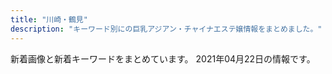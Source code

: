 ```yaml
---
title: "川崎・鶴見"
description: "キーワード別にの巨乳アジアン・チャイナエステ嬢情報をまとめました。"
---
```


新着画像と新着キーワードをまとめています。
2021年04月22日の情報です。

<DmmAffiliateIns />
<KeywordTable
  shops={
    [
    {
        "img_links": [
            "http://kafu.ests.co/photos/sites/7/2017/02/1.jpg",
            "http://kafu.ests.co/images/mobile.jpg",
            "http://kafu.ests.co/photos/sites/7/2017/10/2017101205420065.jpg",
            "http://kafu.ests.co/photos/sites/7/2017/02/2.jpg",
            "http://kafu.ests.co/images/s_staff.jpg",
            "http://kafu.ests.co/images/room4.jpg",
            "http://kafu.ests.co/images/face_bj3.jpg",
            "http://kafu.ests.co/images/s_news.jpg",
            "http://kafu.ests.co/images/s_staff1.jpg",
            "http://kafu.ests.co/images/face_bj.jpg",
            "http://kafu.ests.co/images/s_pick.jpg",
            "http://kafu.ests.co/photos/sites/7/2017/10/2017100904034561.png",
            "http://kafu.ests.co/images/s_mobile.jpg",
            "http://kafu.ests.co/images/line.jpg",
            "http://kafu.ests.co/images/room1.jpg",
            "http://kafu.ests.co/images/room2.jpg",
            "http://kafu.ests.co/images/nbj1.jpg",
            "http://kafu.ests.co/images/n1.jpg",
            "http://kafu.ests.co/photos/sites/7/2017/10/2017100904034443.png",
            "http://kafu.ests.co/images/room3.jpg",
            "http://kafu.ests.co/images/nbj3.jpg",
            "http://kafu.ests.co/images/top.png",
            "http://kafu.ests.co/images/s_face.jpg",
            "http://kafu.ests.co/images/n3.jpg",
            "http://kafu.ests.co/photos/sites/7/2017/10/2017101205420191.jpg",
            "http://kafu.ests.co/images/s_link.jpg"
        ],
        "keywords": {
            "C": 21,
            "83": 3,
            "82": 3
        },
        "url": "http://kafu.ests.co/",
        "name": "\u5bf5\u6df1\u82b1\u98a8",
        "station": "JR\u77e2\u5411\u99c5\u897f\u53e3"
    },
    {
        "img_links": [],
        "station": "JR\u9db4\u898b\u99c5\u6771\u53e3",
        "keywords": {},
        "name": "\u4eba\u9b5a\u306e\u604b",
        "url": "http://genkimori.ests.jp/"
    },
    {
        "station": "JR\u9db4\u898b\u99c5\u6771\u53e3",
        "name": "\u30a2\u30ea\u30fc\u30ca",
        "keywords": {
            "87": 18,
            "85": 36,
            "86": 36,
            "D": 108,
            "83": 18,
            "C": 14
        },
        "img_links": [
            "https://arena.jpn.vin/images/room1.jpg",
            "https://arena.jpn.vin/photos/sites/25/2021/02/2021021019135821.jpg",
            "https://arena.jpn.vin/images/news_bj2.jpg",
            "https://arena.jpn.vin/images/tel.jpg",
            "https://arena.jpn.vin/images/s2.jpg",
            "https://arena.jpn.vin/images/top.jpg",
            "https://arena.jpn.vin/photos/sites/25/2021/04/2021040118140613.jpg",
            "https://arena.jpn.vin/photos/sites/25/2021/03/2021031912153947.jpg",
            "https://arena.jpn.vin/images/room4.jpg",
            "https://arena.jpn.vin/images/s_face.jpg",
            "https://arena.jpn.vin/images/room3.jpg",
            "https://arena.jpn.vin/photos/sites/25/2021/02/2021021019135619.jpg",
            "https://arena.jpn.vin/images/s_staff.jpg",
            "https://arena.jpn.vin/photos/sites/25/2021/02/2021021019135553.jpg",
            "https://arena.jpn.vin/images/s_news.jpg",
            "https://arena.jpn.vin/images/s1.jpg",
            "https://arena.jpn.vin/images/room2.jpg",
            "https://arena.jpn.vin/images/s_link.jpg",
            "https://arena.jpn.vin/photos/sites/25/2021/02/202102101913575.jpg",
            "https://arena.jpn.vin/images/mobile.jpg",
            "https://arena.jpn.vin/images/new.jpg"
        ],
        "url": "https://arena.jpn.vin/"
    },
    {
        "name": "\u30a2\u30f3\u30b8\u30e5",
        "img_links": [
            "http://relax-aroma.xyz/images/trigger.jpg",
            "http://relax-aroma.xyz/images/cg04.jpg",
            "http://relax-aroma.xyz/images/cg02.jpg",
            "http://relax-aroma.xyz/images/sw_home.png",
            "http://relax-aroma.xyz/images/head_interior.jpg",
            "http://relax-aroma.xyz/images/head_therapist.jpg",
            "http://relax-aroma.xyz/images/sys01.jpg",
            "http://relax-aroma.xyz/images/sw_tel.png",
            "http://relax-aroma.xyz/images/cg06.jpg",
            "http://relax-aroma.xyz/images/sys03.jpg",
            "http://relax-aroma.xyz/images/cg03.jpg",
            "http://relax-aroma.xyz/images/icon_new.png",
            "http://relax-aroma.xyz/images/cg05.jpg",
            "http://relax-aroma.xyz/images/mainvisual_01_s.jpg",
            "http://relax-aroma.xyz/images/req_03.jpg",
            "http://relax-aroma.xyz/images/con01.jpg",
            "http://relax-aroma.xyz/images/sns_9_pink.jpg",
            "http://relax-aroma.xyz/images/con02.jpg",
            "http://relax-aroma.xyz/images/con03.jpg",
            "http://relax-aroma.xyz/images/sys02.jpg",
            "http://relax-aroma.xyz/images/mainvisual_02.jpg",
            "http://relax-aroma.xyz/images/mainvisual_01.jpg",
            "http://relax-aroma.xyz/images/cg01.jpg"
        ],
        "station": "JR\u9db4\u898b\u99c5\u6771\u53e3",
        "url": "http://relax-aroma.xyz/",
        "keywords": {}
    },
    {
        "url": "http://t-lucky.work/",
        "img_links": [
            "http://t-lucky.work/staff/yuki.jpg",
            "http://t-lucky.work/sp/menu/top.jpg",
            "http://t-lucky.work/sp/img/mimi1.jpg",
            "http://t-lucky.work/images/tr.jpg",
            "http://t-lucky.work/sp/images/tel.jpg",
            "http://t-lucky.work/images/interior_t.jpg",
            "http://t-lucky.work/sp/staff/mimi.jpg",
            "http://t-lucky.work/images/b3.jpg",
            "http://t-lucky.work/images/7.jpg",
            "http://t-lucky.work/images/3.jpg",
            "http://t-lucky.work/images/sys3.jpg",
            "http://t-lucky.work/images/head.jpg",
            "http://t-lucky.work/staff/rina.jpg",
            "http://t-lucky.work/sp/staff/yuyu.jpg",
            "http://t-lucky.work/sp/img/aya1.jpg",
            "http://t-lucky.work/sp/img/emi1.jpg",
            "http://t-lucky.work/sp/img/yuki1.jpg",
            "http://t-lucky.work/sp/images/b2.jpg",
            "http://t-lucky.work/images/ta.jpg",
            "http://t-lucky.work/images/sys2.jpg",
            "http://t-lucky.work/images/line.png",
            "http://t-lucky.work/img/mika1.jpg",
            "http://t-lucky.work/staff/emi.jpg",
            "http://t-lucky.work/sp/img/mika1.jpg",
            "http://t-lucky.work/images/news.jpg",
            "http://t-lucky.work/sp/staff/rina.jpg",
            "http://t-lucky.work/sp/staff/yumi.jpg",
            "http://t-lucky.work/sp/img/yuyu1.jpg",
            "http://t-lucky.work/sp/img/rei1.jpg",
            "http://t-lucky.work/staff/yumi.jpg",
            "http://t-lucky.work/staff/mika.jpg",
            "http://t-lucky.work/images/8.jpg",
            "http://t-lucky.work/images/6.jpg",
            "http://t-lucky.work/sp/staff/aya.jpg",
            "http://t-lucky.work/images/int1.jpg",
            "http://t-lucky.work/sp/menu/interior.jpg",
            "http://t-lucky.work/sp/images/int1.jpg",
            "http://t-lucky.work/sp/images/staff_t.jpg",
            "http://t-lucky.work/sp/images/interior_t.jpg",
            "http://t-lucky.work/images/b2.jpg",
            "http://t-lucky.work/sp/images/b1.jpg",
            "http://t-lucky.work/sp/images/pc.jpg",
            "http://t-lucky.work/sp/images/menu/staff.jpg",
            "http://t-lucky.work/staff/mimi.jpg",
            "http://t-lucky.work/sp/images/b3.jpg",
            "http://t-lucky.work/images/sys4.jpg",
            "http://t-lucky.work/staff/rei.jpg",
            "http://t-lucky.work/sp/images/footer.jpg",
            "http://t-lucky.work/sp/images/rec1.jpg",
            "http://t-lucky.work/images/b1.jpg",
            "http://t-lucky.work/images/1.jpg",
            "http://t-lucky.work/sp/images/ac1.jpg",
            "http://t-lucky.work/img/yuki1.jpg",
            "http://t-lucky.work/img/yumi1.jpg",
            "http://t-lucky.work/sp/staff/rei.jpg",
            "http://t-lucky.work/img/emi1.jpg",
            "http://t-lucky.work/img/yuyu1.jpg",
            "http://t-lucky.work/img/rei1.jpg",
            "http://t-lucky.work/sp/img/rina1.jpg",
            "http://t-lucky.work/sp/images/head.jpg",
            "http://t-lucky.work/sp/images/int2.jpg",
            "http://t-lucky.work/img/aya1.jpg",
            "http://t-lucky.work/images/2.jpg",
            "http://t-lucky.work/sp/images/menu/top.jpg",
            "http://t-lucky.work/sp/images/sys1.jpg",
            "http://t-lucky.work/sp/images/newsb.jpg",
            "http://t-lucky.work/sp/staff/yuki.jpg",
            "http://t-lucky.work/sp/images/news.jpg",
            "http://t-lucky.work/img/rina1.jpg",
            "http://t-lucky.work/images/staff_t.jpg",
            "http://t-lucky.work/images/4.jpg",
            "http://t-lucky.work/sp/menu/staff.jpg",
            "http://t-lucky.work/images/int2.jpg",
            "http://t-lucky.work/images/sm.jpg",
            "http://t-lucky.work/staff/aya.jpg",
            "http://t-lucky.work/staff/yuyu.jpg",
            "http://t-lucky.work/images/5.jpg",
            "http://t-lucky.work/sp/staff/emi.jpg",
            "http://t-lucky.work/sp/images/topgirl.jpg",
            "http://t-lucky.work/sp/images/top.jpg",
            "http://t-lucky.work/images/9.jpg",
            "http://t-lucky.work/img/mimi1.jpg",
            "http://t-lucky.work/sp/img/yumi1.jpg",
            "http://t-lucky.work/images/sys1.jpg",
            "http://t-lucky.work/sp/staff/mika.jpg",
            "http://t-lucky.work/sp/images/sys2.jpg"
        ],
        "keywords": {},
        "station": "\u9db4\u898b\u99c5\u6771\u53e3",
        "name": "Lucky\u30fb\u30e9\u30c3\u30ad\u30fc"
    },
    {
        "station": "JR\u5ddd\u5d0e\u99c5\u6771\u53e3",
        "url": "http://deli-esthe.jpn.mn/",
        "name": "\u307c\u304f\u306e\u30c7\u30ea\u30a8\u30b9\u30c6",
        "img_links": [
            "http://deli-esthe.jpn.mn/photos/sites/66/2020/10/2020100319265441.jpg",
            "http://deli-esthe.jpn.mn/images/card.jpg",
            "http://deli-esthe.jpn.mn/images/top.jpg",
            "http://deli-esthe.jpn.mn/photos/sites/66/2020/10/2020100318512022.jpg",
            "http://deli-esthe.jpn.mn/images/sp_tit_therapist.png",
            "http://deli-esthe.jpn.mn/photos/sites/66/2020/10/2020100411161767.jpg",
            "http://deli-esthe.jpn.mn/images/tit_staff01.png",
            "http://deli-esthe.jpn.mn/photos/sites/66/2020/10/202010031927555.jpg",
            "http://deli-esthe.jpn.mn/photos/sites/66/2020/10/2020100319264630.jpg",
            "http://deli-esthe.jpn.mn/photos/sites/66/2020/06/2020062611321468.jpg",
            "http://deli-esthe.jpn.mn/images/tit_new.png",
            "http://deli-esthe.jpn.mn/images/sp_tit_new.png",
            "http://deli-esthe.jpn.mn/photos/sites/66/2019/12/2019120317372670.jpg",
            "http://deli-esthe.jpn.mn/images/sp_tit_staff02.png",
            "http://deli-esthe.jpn.mn/images/room3.jpg",
            "http://deli-esthe.jpn.mn/photos/sites/66/2019/12/2019120511182484.jpg",
            "http://deli-esthe.jpn.mn/photos/sites/66/2020/10/2020100318511352.jpg",
            "http://deli-esthe.jpn.mn/images/sp_tit_staff01.png",
            "http://deli-esthe.jpn.mn/photos/sites/66/2020/10/2020100411161121.jpg",
            "http://deli-esthe.jpn.mn/photos/sites/66/2019/12/2019120317385167.jpg",
            "http://deli-esthe.jpn.mn/images/tit_therapist.png",
            "http://deli-esthe.jpn.mn/images/room1.jpg",
            "http://deli-esthe.jpn.mn/images/sp_top.jpg",
            "http://deli-esthe.jpn.mn/images/room4.jpg",
            "http://deli-esthe.jpn.mn/images/room2.jpg",
            "http://deli-esthe.jpn.mn/photos/sites/66/2020/06/2020062113130967.jpg",
            "http://deli-esthe.jpn.mn/images/tit_staff02.png",
            "http://deli-esthe.jpn.mn/photos/sites/66/2020/10/2020100319272810.jpg",
            "http://deli-esthe.jpn.mn/images/maining.jpg",
            "http://deli-esthe.jpn.mn/images/img_tel.png",
            "http://deli-esthe.jpn.mn/photos/sites/66/2020/10/2020101912375463.jpg",
            "http://deli-esthe.jpn.mn/photos/sites/66/2020/10/2020100319300327.jpg"
        ],
        "keywords": {
            "82": 4,
            "85": 10,
            "D": 52,
            "E": 6,
            "87": 22,
            "86": 22
        }
    },
    {
        "url": "http://tsurumi-est.xyz/",
        "name": "Smile",
        "keywords": {
            "E": 2,
            "C": 16,
            "D": 4
        },
        "img_links": [
            "http://tsurumi-est.xyz/images/mens-esthe1.png",
            "http://tsurumi-est.xyz/images/flash2.jpg",
            "http://tsurumi-est.xyz/images/g5.jpg",
            "http://tsurumi-est.xyz/images/int1.jpg",
            "http://tsurumi-est.xyz/images/s_staff.png",
            "http://cdn.dino-es.com/images/logo/88x31NewDinoEs.png",
            "http://tsurumi-est.xyz/images/top.jpg",
            "http://tsurumi-est.xyz/g0.jpg",
            "http://tsurumi-est.xyz/images/g3.jpg",
            "http://momipara.jp/img/link/momi88.jpg",
            "http://tsurumi-est.xyz/g1.jpg",
            "http://tsurumi-est.xyz/images/g1.jpg",
            "http://tsurumi-est.xyz/images/g2.jpg",
            "http://tsurumi-est.xyz/images/s_staff1.png",
            "http://tsurumi-est.xyz/g3.jpg",
            "http://tsurumi-est.xyz/g2.jpg",
            "http://tsurumi-est.xyz/images/flash.jpg",
            "http://tsurumi-est.xyz/images/int2.jpg",
            "http://tsurumi-est.xyz/images/mobile.png",
            "http://tsurumi-est.xyz/images/g0.jpg"
        ],
        "station": "\u4eac\u6025\u9db4\u898b\u99c5\u6771\u53e3"
    },
    {
        "name": "\u7652\u5065\u697d",
        "img_links": [
            "http://es-china.info/images/s_newface.png",
            "http://es-china.info/staff/sasa1.jpg",
            "http://es-china.info/staff/risa1.jpg",
            "http://es-china.info/images/no1.png",
            "http://es-china.info/staff/sayuri2.jpg",
            "http://es-china.info/staff/emi2.jpg",
            "http://es-china.info/images/room1.jpg",
            "http://es-china.info/images/mobile.jpg",
            "http://es-china.info/images/room2.jpg",
            "http://es-china.info/staff/mimi2.jpg",
            "http://es-china.info/images/room3.jpg",
            "http://es-china.info/staff/sayuri1.jpg",
            "http://es-china.info/images/s_staff.png",
            "http://es-china.info/images/s_ranking.png",
            "http://es-china.info/images/line.png",
            "http://es-china.info/staff/ran2.jpg",
            "http://es-china.info/images/s_pickup.png",
            "http://es-china.info/staff/mimi1.jpg",
            "http://es-china.info/images/r3.jpg",
            "http://es-china.info/staff/emi1.jpg",
            "http://es-china.info/staff/risa2.jpg",
            "http://es-china.info/images/s_news.png",
            "http://es-china.info/staff/ran1.jpg",
            "http://es-china.info/staff/sayuri3.jpg",
            "http://es-china.info/images/room4.jpg",
            "http://es-china.info/images/s_zysx.png",
            "http://es-china.info/staff/sasa2.jpg"
        ],
        "url": "http://es-china.info/",
        "keywords": {
            "C": 13
        },
        "station": "JR\u5ddd\u5d0e\u99c5\u6771\u53e3"
    },
    {
        "url": "http://mitsuka.este.work/",
        "name": "LOVER",
        "keywords": {
            "86": 3,
            "84": 2,
            "D": 8,
            "92": 1,
            "85": 3,
            "89": 3,
            "90": 2,
            "88": 2,
            "C": 2
        },
        "station": "JR\u5ddd\u5d0e\u99c5\u897f\u53e3",
        "img_links": [
            "http://mitsuka.este.work/nav04.png",
            "http://mitsuka.este.work/2/uploadimg/1613638932.jpeg",
            "http://mitsuka.este.work/nav02.png",
            "http://mitsuka.este.work/2/uploadimg/1616633208.jpg",
            "http://mitsuka.este.work/2/uploadimg/1612670496.jpg",
            "http://mitsuka.este.work/2/uploadimg/1617091469.jpeg",
            "http://mitsuka.este.work/nav06.png",
            "http://mitsuka.este.work/nav01.png",
            "http://mitsuka.este.work/top04.jpg",
            "http://mitsuka.este.work/left.jpg",
            "http://mitsuka.este.work/2/uploadimg/1612670526.jpg",
            "http://mitsuka.este.work/nav05.png",
            "http://mitsuka.este.work/2/uploadimg/1612670429.jpg",
            "http://mitsuka.este.work/nav03.png",
            "http://mitsuka.este.work/2/uploadimg/1612670464.jpg",
            "http://mitsuka.este.work/2/uploadimg/1613639164.jpeg",
            "http://mitsuka.este.work/head01.jpg",
            "http://mitsuka.este.work/right.jpg"
        ]
    },
    {
        "img_links": [],
        "url": "http://good.abnavi.info/",
        "station": "JR\u9db4\u898b\u99c5\u6771\u53e3",
        "keywords": {},
        "name": "GooD"
    },
    {
        "station": "\u4eac\u6025\u9db4\u898b\u99c5\u6771\u53e3",
        "img_links": [
            "http://baburin.iest.info/images/staff0.jpg",
            "http://baburin.iest.info/images/s_news.jpg",
            "http://baburin.iest.info/images/top.png",
            "http://baburin.iest.info/photos/sites/2/2019/06/2019062312555740.jpg",
            "http://baburin.iest.info/images/s_info.jpg",
            "http://baburin.iest.info/images/s_staff.jpg",
            "http://baburin.iest.info/photos/sites/2/2020/02/2020021216314936.jpg",
            "http://baburin.iest.info/photos/sites/2/2018/07/2018072409124390.jpg",
            "http://baburin.iest.info/images/acc1.jpg",
            "http://baburin.iest.info/photos/sites/2/2019/12/2019121012290043.jpg",
            "http://baburin.iest.info/photos/sites/2/2020/10/2020100615314175.jpg",
            "http://baburin.iest.info/images/s_face.jpg",
            "http://baburin.iest.info/photos/sites/2/2018/03/1.jpg",
            "http://baburin.iest.info/photos/sites/2/2020/02/2020020617495273.jpg",
            "http://baburin.iest.info/images/s_pick.jpg",
            "http://baburin.iest.info/photos/sites/2/2018/10/2018103017042054.jpg",
            "http://baburin.iest.info/photos/sites/2/2018/06/2018062508384319.jpg",
            "http://baburin.iest.info/photos/sites/2/2018/09/2018091006542340.jpg",
            "http://baburin.iest.info/images/acc.jpg",
            "http://baburin.iest.info/photos/sites/2/2018/12/2018120114132410.jpg",
            "http://baburin.iest.info/images/mibile.jpg",
            "http://baburin.iest.info/photos/sites/2/2019/12/2019121012234134.jpg",
            "http://baburin.iest.info/photos/sites/2/2018/06/2018063004421199.jpg",
            "http://baburin.iest.info/photos/sites/2/2019/12/2019121012271150.jpg",
            "http://baburin.iest.info/photos/sites/2/2018/11/2018112214225177.jpg",
            "http://baburin.iest.info/photos/sites/2/2019/12/2019121112381870.jpg"
        ],
        "url": "http://baburin.iest.info/",
        "keywords": {
            "86": 76,
            "E": 19,
            "88": 17,
            "83": 19,
            "C": 76,
            "87": 133,
            "D": 188,
            "85": 57,
            "82": 19
        },
        "name": "\u30d0\u30d6\u308a\u3093\u5a18"
    },
    {
        "station": "JR\u77e2\u5411\u99c5\u897f\u53e3",
        "keywords": {
            "C": 13,
            "85": 2,
            "83": 2,
            "D": 10,
            "86": 6
        },
        "url": "https://tanoshii.xyz.mn/",
        "img_links": [
            "https://tanoshii.xyz.mn/images/ntop.png",
            "https://tanoshii.xyz.mn/images/s_link.png",
            "https://tanoshii.xyz.mn/photos/sites/44/2021/03/2021031809341697.jpg",
            "https://tanoshii.xyz.mn/images/news.jpg",
            "https://tanoshii.xyz.mn/photos/sites/44/2021/03/2021031809341334.jpg",
            "https://tanoshii.xyz.mn/images/s_staff.png",
            "https://tanoshii.xyz.mn/images/mobile.jpg",
            "https://tanoshii.xyz.mn/photos/sites/44/2021/04/2021042002383288.jpg",
            "https://tanoshii.xyz.mn/photos/sites/44/2021/03/2021031809341515.jpg",
            "https://tanoshii.xyz.mn/photos/sites/44/2021/03/2021031809341496.jpg",
            "https://tanoshii.xyz.mn/images/top.png"
        ],
        "name": "\u697d\u3057\u3044"
    },
    {
        "name": "\u4e00\u76ee\u60da\u308c",
        "img_links": [
            "https://hitomebore.tokyo/img/images/nav_02.png",
            "https://hitomebore.tokyo/img/images/nav_05.png",
            "https://hitomebore.tokyo/img/r2.jpg",
            "https://hitomebore.tokyo/img/r1.jpg",
            "https://hitomebore.tokyo/img/images/nav_03.png",
            "https://hitomebore.tokyo/img/images/nav_04.png",
            "https://hitomebore.tokyo/img/r3.jpg",
            "https://hitomebore.tokyo/img/images/nav_01.png",
            "https://hitomebore.tokyo/img/r4.jpg",
            "https://hitomebore.tokyo/img/images/nav_06.png"
        ],
        "keywords": {},
        "station": "JR\u9db4\u898b\u99c5\u6771\u53e3",
        "url": "https://hitomebore.tokyo/"
    },
    {
        "name": "\u521d\u604b",
        "url": "https://hatsukoi.est.cm/",
        "station": "JR\u9db4\u898b\u99c5\u6771\u53e3",
        "img_links": [],
        "keywords": {}
    },
    {
        "img_links": [
            "http://rabbit.est.cm/images/nbj2.jpg",
            "http://rabbit.est.cm/photos/sites/29/2017/04/01.jpg",
            "http://rabbit.est.cm/images/pick.png",
            "http://rabbit.est.cm/photos/sites/29/2017/03/188375621118420915.jpg",
            "http://rabbit.est.cm/images/mobile.jpg",
            "http://rabbit.est.cm/photos/sites/29/2017/09/2017090411494123.jpg",
            "http://rabbit.est.cm/images/acc4.jpg",
            "http://rabbit.est.cm/images/s_news.png",
            "http://rabbit.est.cm/photos/sites/29/2017/02/3.jpg",
            "http://rabbit.est.cm/photos/sites/29/2017/03/girls03.jpg",
            "http://rabbit.est.cm/photos/sites/29/2020/11/2020110707012088.jpg",
            "http://rabbit.est.cm/images/acc2.jpg",
            "http://rabbit.est.cm/images/acc3.jpg",
            "http://rabbit.est.cm/images/top.jpg",
            "http://rabbit.est.cm/images/s_staff.png",
            "http://rabbit.est.cm/photos/sites/29/2018/08/2018081709473259.jpg",
            "http://rabbit.est.cm/images/nbj3.jpg",
            "http://rabbit.est.cm/images/acc5.jpg"
        ],
        "url": "http://rabbit.est.cm/",
        "station": "JR\u5ddd\u5d0e\u99c5\u6771\u53e3",
        "name": "\u7e01\u5712",
        "keywords": {
            "D": 16,
            "86": 16
        }
    },
    {
        "url": "https://www.pal-spa.com/",
        "img_links": [
            "https://www.pal-spa.com/img/girl/main/smain283aa054b0383cc218664f07c55c4e1d3f0.jpg",
            "https://www.pal-spa.com/img/blog/postimage20200112225143.jpg",
            "https://www.pal-spa.com/img/girl/pickup/pickup20200923134207.jpg",
            "https://www.pal-spa.com/img/girl/list/slist256b08026e0fe59c124751f4ba2dce9484.jpg",
            "https://www.pal-spa.com/img/girl/main/smain253b45d339d6509c6b7779e499e2a9b6ba6.jpg",
            "https://www.pal-spa.com/img/girl/list/swest34fb1e5b054a6796aafb6d24f36ac90950.jpg",
            "https://www.pal-spa.com/img/material/massage_siatu1.jpg",
            "https://www.pal-spa.com/img/girl/list/slist29b91c9bcc8e157811f43836e0e81c7a7e.jpg",
            "https://www.pal-spa.com/img/girl/list/slist21c8c7f499c3f4da854e401c53978a3677.jpg",
            "https://www.pal-spa.com/img/girl/main/smain28209dcea86d45d39c34084233d3f05abd3.jpg",
            "https://www.pal-spa.com/img/girl/main/smain32244cc176e6519c5cfcaa30cdb6b3d4ae6.jpg",
            "https://www.pal-spa.com/img/girl/list/sface24254584407bed049e349a41c5443a4345.jpg",
            "https://www.pal-spa.com/img/girl/list/sface2934a16061b4519bc353f475021810bbc2.jpg",
            "https://www.pal-spa.com/img/blog/postimage20190615060904.jpg",
            "https://www.pal-spa.com/img/girl/main/smain831caefc8aa890323cc659f5abf9da1937.jpg",
            "https://www.pal-spa.com/img/blog/palspa_blog_20191204_erica1.jpg",
            "https://www.pal-spa.com/img/blog/palspa_blog_20191201_aica3.jpg",
            "https://www.pal-spa.com/img/girl/list/sface32552450a07c5e6fcf616569ce56276f28.jpg",
            "https://www.pal-spa.com/img/blog/postimage20191201161433.jpg",
            "https://www.pal-spa.com/img/girl/main/smain355497d0fc321a60342a97907dcf15eddb4.jpg",
            "https://www.pal-spa.com/img/girl/list/slist24940766e3a46af57756429b6407dea11e.jpg",
            "https://www.pal-spa.com/img/girl/main/smain212a4782a043e7ca29f58aba8d6552a2d6e.jpg",
            "https://www.pal-spa.com/img/girl/main/smain32444cc176e6519c5cfcaa30cdb6b3d4ae6.jpg",
            "https://www.pal-spa.com/img/girl/main/smain2944975d1e88a92635112090a18fddfe496.jpg",
            "https://www.pal-spa.com/img/blog/palspa_blog_20210120_haruka5.jpg",
            "https://www.pal-spa.com/img/blog/palspa_blog_20210120_haruka3.jpg",
            "https://www.pal-spa.com/img/blog/palspa_blog_20210419_yuki3.jpg",
            "https://www.pal-spa.com/img/blog/postimage20191201162035.jpg",
            "https://www.pal-spa.com/img/girl/main/smain2312be10adc295a0fc3adfdb5b77838c4a7.jpg",
            "https://www.pal-spa.com/img/girl/list/swest3c2ba25b14b61f54befa1ec672e487350.jpg",
            "https://www.pal-spa.com/img/blog/palspa_blog_20200803_ai2.jpg",
            "https://www.pal-spa.com/img/girl/main/smain314f04254ecea9c57f49748c46b01a7664c.jpg",
            "https://www.pal-spa.com/img/girl/main/smain315f04254ecea9c57f49748c46b01a7664c.jpg",
            "https://www.pal-spa.com/img/girl/pickup/pickup20200822150116.jpg",
            "https://www.pal-spa.com/img/girl/list/slist34fb1e5b054a6796aafb6d24f36ac90950.jpg",
            "https://www.pal-spa.com/img/girl/main/smain241254584407bed049e349a41c5443a4345.jpg",
            "https://www.pal-spa.com/img/blog/palspa_blog_20200803_ai9.jpg",
            "https://www.pal-spa.com/img/girl/main/smain29126f46703ae5614cc6531d2d744ef64cb.jpg",
            "https://www.pal-spa.com/img/blog/palspa_blog_20210419_yuki1.jpg",
            "https://www.pal-spa.com/img/girl/list/swest35285c827d9511f0950a18b392ca14bbe6.jpg",
            "https://www.pal-spa.com/img/girl/pickup/pickup20200104064211.jpg",
            "https://www.pal-spa.com/img/girl/main/smain821caefc8aa890323cc659f5abf9da1937.jpg",
            "https://www.pal-spa.com/img/blog/palspa_blog_20200113_miyuki7.jpg",
            "https://www.pal-spa.com/img/girl/main/smain851caefc8aa890323cc659f5abf9da1937.jpg",
            "https://www.pal-spa.com/img/girl/main/smain43f417400ac5884575399559541bcf4c17.jpg",
            "https://www.pal-spa.com/img/girl/main/smain32aa1148d56856a2cfde4a3dfdd8d1c5ed.jpg",
            "https://www.pal-spa.com/img/girl/main/smain215a4782a043e7ca29f58aba8d6552a2d6e.jpg",
            "https://www.pal-spa.com/img/blog/palspa_blog_20191204_izumi7.jpg",
            "https://www.pal-spa.com/img/girl/list/swest95fea8ce189d2417d922eb9079627b3ac.jpg",
            "https://www.pal-spa.com/img/girl/main/smain252b45d339d6509c6b7779e499e2a9b6ba6.jpg",
            "https://www.pal-spa.com/img/blog/palspa_blog_20210419_yuki4.jpg",
            "https://www.pal-spa.com/img/blog/palspa_blog_20191201_aica4.jpg",
            "https://www.pal-spa.com/img/blog/palspa_blog_20191201_aica7.jpg",
            "https://www.pal-spa.com/img/girl/main/smain2342be10adc295a0fc3adfdb5b77838c4a7.jpg",
            "https://www.pal-spa.com/img/blog/palspa_blog_20210419_yuki8.jpg",
            "https://www.pal-spa.com/img/girl/list/swest259a92ee295305fdbc6e4cd5a68dad5216.jpg",
            "https://www.pal-spa.com/img/girl/main/smain92489e4bc2f68cb6c1df5f2c0780e53ef2.jpg",
            "https://www.pal-spa.com/img/girl/list/slist32552450a07c5e6fcf616569ce56276f28.jpg",
            "https://www.pal-spa.com/img/girl/main/smain94ef1bf25458f90407a4281129029fee02.jpg",
            "https://www.pal-spa.com/img/blog/palspa_blog_20200803_ai7.jpg",
            "https://www.pal-spa.com/img/girl/list/swest2934a16061b4519bc353f475021810bbc2.jpg",
            "https://www.pal-spa.com/img/girl/list/slist2384c844601b0fd2f7aabfe4a5a12163b7.jpg",
            "https://www.pal-spa.com/img/girl/main/smain214a4782a043e7ca29f58aba8d6552a2d6e.jpg",
            "https://www.pal-spa.com/img/girl/main/smain2352be10adc295a0fc3adfdb5b77838c4a7.jpg",
            "https://www.pal-spa.com/img/blog/palspa_blog_20200316_aya6.jpg",
            "https://www.pal-spa.com/img/girl/list/sface259a92ee295305fdbc6e4cd5a68dad5216.jpg",
            "https://www.pal-spa.com/img/blog/palspa_blog_20191201_yui5.jpg",
            "https://www.pal-spa.com/img/blog/palspa_blog_20200316_aya1.jpg",
            "https://www.pal-spa.com/img/girl/main/smain32344cc176e6519c5cfcaa30cdb6b3d4ae6.jpg",
            "https://www.pal-spa.com/img/girl/list/swest32552450a07c5e6fcf616569ce56276f28.jpg",
            "https://www.pal-spa.com/img/girl/main/smain341fb1e5b054a6796aafb6d24f36ac90950.jpg",
            "https://www.pal-spa.com/img/blog/postimage20200316071533.jpg",
            "https://www.pal-spa.com/img/blog/palspa_blog_20200113_miyuki6.jpg",
            "https://www.pal-spa.com/img/camp/camp_20210419_newface.jpg",
            "https://www.pal-spa.com/img/girl/main/smain213a4782a043e7ca29f58aba8d6552a2d6e.jpg",
            "https://www.pal-spa.com/img/girl/pickup/pickup20210315213817.jpg",
            "https://www.pal-spa.com/img/girl/main/smain2924975d1e88a92635112090a18fddfe496.jpg",
            "https://www.pal-spa.com/img/girl/main/smain44b39a706bac6618b1571f7fdf4631427d.jpg",
            "https://www.pal-spa.com/img/blog/palspa_blog_20210419_yuki5.jpg",
            "https://www.pal-spa.com/img/girl/list/sface8aaf0584954cf78c6fa0e4d5235d359c9.jpg",
            "https://www.pal-spa.com/img/blog/palspa_blog_20191201_yui2.jpg",
            "https://www.pal-spa.com/img/blog/postimage20191205024146.jpg",
            "https://www.pal-spa.com/img/girl/main/smain2332be10adc295a0fc3adfdb5b77838c4a7.jpg",
            "https://www.pal-spa.com/img/blog/palspa_blog_20191201_yui6.jpg",
            "https://www.pal-spa.com/img/blog/palspa_blog_20191204_erica5.jpg",
            "https://www.pal-spa.com/img/material/image_auth.png",
            "https://www.pal-spa.com/img/blog/postimage20200805131611.jpg",
            "https://www.pal-spa.com/img/blog/palspa_blog_20210419_yuki6.jpg",
            "https://www.pal-spa.com/img/girl/main/smain841caefc8aa890323cc659f5abf9da1937.jpg",
            "https://www.pal-spa.com/img/girl/main/smain93489e4bc2f68cb6c1df5f2c0780e53ef2.jpg",
            "https://www.pal-spa.com/img/girl/list/sface232be10adc295a0fc3adfdb5b77838c4a7.jpg",
            "https://www.pal-spa.com/img/blog/palspa_blog_20200803_ai8.jpg",
            "https://www.pal-spa.com/img/girl/list/sface31f19f00dae05be97f6dce6cb5dbe8eec8.jpg",
            "https://www.pal-spa.com/img/girl/list/slist35f2458e832a4198c757c4a20f24e7b77f.jpg",
            "https://www.pal-spa.com/img/girl/main/smain2322be10adc295a0fc3adfdb5b77838c4a7.jpg",
            "https://www.pal-spa.com/img/girl/list/swest81caefc8aa890323cc659f5abf9da1937.jpg",
            "https://www.pal-spa.com/img/girl/list/slist9224bead323710d8ed7f0640125518c54.jpg",
            "https://www.pal-spa.com/img/girl/list/sface34fb1e5b054a6796aafb6d24f36ac90950.jpg",
            "https://www.pal-spa.com/img/blog/palspa_blog_20191204_erica4.jpg",
            "https://www.pal-spa.com/img/blog/palspa_blog_20191204_erica6.jpg",
            "https://www.pal-spa.com/img/girl/main/smain3458922ce8484534d2b75a91ab7a300e6de.jpg",
            "https://www.pal-spa.com/img/blog/palspa_blog_20191204_erica7.jpg",
            "https://www.pal-spa.com/img/girl/list/swest41179e3d7fbd9c1dd52f6aa2a671ce0bd.jpg",
            "https://www.pal-spa.com/img/blog/postimage20191205024522.jpg",
            "https://www.pal-spa.com/img/girl/main/smain95ef1bf25458f90407a4281129029fee02.jpg",
            "https://www.pal-spa.com/img/blog/palspa_blog_20200803_ai5.jpg",
            "https://www.pal-spa.com/img/blog/palspa_blog_20200316_aya3.jpg",
            "https://www.pal-spa.com/img/girl/list/slist2803b6e28547718e5f6d36e0d1c631fbcd.jpg",
            "https://www.pal-spa.com/img/blog/palspa_blog_20200113_miyuki4.jpg",
            "https://www.pal-spa.com/img/blog/palspa_blog_20191201_yui1.jpg",
            "https://www.pal-spa.com/img/girl/list/sface3c2ba25b14b61f54befa1ec672e487350.jpg",
            "https://www.pal-spa.com/img/blog/postimage20191201160113.jpg",
            "https://www.pal-spa.com/img/girl/main/smain411179e3d7fbd9c1dd52f6aa2a671ce0bd.jpg",
            "https://www.pal-spa.com/img/blog/palspa_blog_20200803_ai3.jpg",
            "https://www.pal-spa.com/img/girl/list/swest24254584407bed049e349a41c5443a4345.jpg",
            "https://www.pal-spa.com/img/girl/list/swest2815022380c60cdc7043c4ec074cee02f5.jpg",
            "https://www.pal-spa.com/img/blog/palspa_blog_20191201_aica2.jpg",
            "https://www.pal-spa.com/img/girl/list/sface9b20525be57ec14c2cab254b7f38bd4df.jpg",
            "https://www.pal-spa.com/img/blog/palspa_blog_20191204_izumi1.jpg",
            "https://www.pal-spa.com/img/blog/palspa_blog_20191204_erica3.jpg",
            "https://www.pal-spa.com/img/blog/postimage20210128110639.jpg",
            "https://www.pal-spa.com/img/blog/palspa_blog_20200316_aya7.jpg",
            "https://www.pal-spa.com/img/blog/palspa_blog_20200803_ai1.jpg",
            "https://www.pal-spa.com/img/girl/pickup/pickup20210120104719.jpg",
            "https://www.pal-spa.com/img/girl/list/slist41179e3d7fbd9c1dd52f6aa2a671ce0bd.jpg",
            "https://www.pal-spa.com/img/blog/palspa_blog_20200316_aya9.jpg",
            "https://www.pal-spa.com/img/girl/main/smain3438922ce8484534d2b75a91ab7a300e6de.jpg",
            "https://www.pal-spa.com/img/girl/main/smain242efb09e433a238cc9c94272805945bf96.jpg",
            "https://www.pal-spa.com/img/blog/palspa_blog_20200803_ai6.jpg",
            "https://www.pal-spa.com/img/blog/palspa_blog_20200316_aya8.jpg",
            "https://www.pal-spa.com/img/blog/palspa_blog_20191204_erica2.jpg",
            "https://www.pal-spa.com/img/blog/palspa_blog_20191201_yui4.jpg",
            "https://www.pal-spa.com/img/camp/camp_20210405sp.jpg",
            "https://www.pal-spa.com/img/girl/main/smain281fd9bc58195da2c4f8c318534044e362e.jpg",
            "https://www.pal-spa.com/img/material/massage_sentai3.jpg",
            "https://www.pal-spa.com/img/blog/postimage20191201160850.jpg",
            "https://www.pal-spa.com/img/girl/list/sface35c7e2ebf50e97c57692dbfd94cccf9ddb.jpg",
            "https://www.pal-spa.com/img/girl/main/smain3448922ce8484534d2b75a91ab7a300e6de.jpg",
            "https://www.pal-spa.com/img/girl/main/smain285aa054b0383cc218664f07c55c4e1d3f0.jpg",
            "https://www.pal-spa.com/img/blog/palspa_blog_20191201_yui7.jpg",
            "https://www.pal-spa.com/img/girl/main/smain91489e4bc2f68cb6c1df5f2c0780e53ef2.jpg",
            "https://www.pal-spa.com/img/girl/pickup/pickup20200730025343.jpg",
            "https://www.pal-spa.com/img/blog/palspa_blog_20210120_haruka1.jpg",
            "https://www.pal-spa.com/img/material/massage_siatu3.jpg",
            "https://www.pal-spa.com/img/blog/palspa_blog_20191204_izumi4.jpg",
            "https://www.pal-spa.com/img/girl/main/smain211a4782a043e7ca29f58aba8d6552a2d6e.jpg",
            "https://www.pal-spa.com/img/girl/main/smain313cf1a94bbeb47fd61d9c8a0ac5715f220.jpg",
            "https://www.pal-spa.com/img/girl/main/smain339afba4e500f33ea543f800c8238c1f49.jpg",
            "https://www.pal-spa.com/img/girl/main/smain349afba4e500f33ea543f800c8238c1f49.jpg",
            "https://www.pal-spa.com/img/blog/palspa_blog_20200113_miyuki5.jpg",
            "https://www.pal-spa.com/img/blog/palspa_blog_20191204_izumi5.jpg",
            "https://www.pal-spa.com/img/girl/list/sface2815022380c60cdc7043c4ec074cee02f5.jpg",
            "https://www.pal-spa.com/img/blog/palspa_blog_20191201_aica5.jpg",
            "https://www.pal-spa.com/img/blog/palspa_blog_20210120_haruka6.jpg",
            "https://www.pal-spa.com/img/blog/palspa_blog_20191204_izumi2.jpg",
            "https://www.pal-spa.com/img/blog/palspa_blog_20191201_aica6.jpg",
            "https://www.pal-spa.com/img/girl/main/smain255b45d339d6509c6b7779e499e2a9b6ba6.jpg",
            "https://www.pal-spa.com/img/material/massage_sentai1.jpg",
            "https://www.pal-spa.com/img/girl/main/smain351f2458e832a4198c757c4a20f24e7b77f.jpg",
            "https://www.pal-spa.com/img/girl/main/smain3535044e0e79b6d94578c6c78296fb853e4.jpg",
            "https://www.pal-spa.com/img/girl/main/smain32544cc176e6519c5cfcaa30cdb6b3d4ae6.jpg",
            "https://www.pal-spa.com/img/material/massage_sentai2.jpg",
            "https://www.pal-spa.com/img/blog/palspa_blog_20200316_aya10.jpg",
            "https://www.pal-spa.com/img/blog/palspa_blog_20200803_ai4.jpg",
            "https://www.pal-spa.com/img/girl/main/smain424a6d03832c91a865b6562a3dc842e51a.jpg",
            "https://www.pal-spa.com/img/girl/main/smain251b45d339d6509c6b7779e499e2a9b6ba6.jpg",
            "https://www.pal-spa.com/img/girl/main/smain312cf1a94bbeb47fd61d9c8a0ac5715f220.jpg",
            "https://www.pal-spa.com/img/blog/palspa_blog_20200316_aya5.jpg",
            "https://www.pal-spa.com/img/girl/main/smain81aaf0584954cf78c6fa0e4d5235d359c9.jpg",
            "https://www.pal-spa.com/img/girl/main/smain2934975d1e88a92635112090a18fddfe496.jpg",
            "https://www.pal-spa.com/img/blog/palspa_blog_20191204_izumi6.jpg",
            "https://www.pal-spa.com/img/camp/camp_20210405.jpg",
            "https://www.pal-spa.com/img/girl/list/swest232be10adc295a0fc3adfdb5b77838c4a7.jpg",
            "https://www.pal-spa.com/img/girl/list/swest21a4782a043e7ca29f58aba8d6552a2d6e.jpg",
            "https://www.pal-spa.com/img/blog/palspa_blog_20200316_aya2.jpg",
            "https://www.pal-spa.com/img/blog/palspa_blog_20191201_aica1.jpg",
            "https://www.pal-spa.com/img/girl/main/smain354497d0fc321a60342a97907dcf15eddb4.jpg",
            "https://www.pal-spa.com/img/girl/main/smain31aa1148d56856a2cfde4a3dfdd8d1c5ed.jpg",
            "https://www.pal-spa.com/img/blog/palspa_blog_20191201_yui3.jpg",
            "https://www.pal-spa.com/img/girl/main/smain254b45d339d6509c6b7779e499e2a9b6ba6.jpg",
            "https://www.pal-spa.com/img/girl/list/swest31f19f00dae05be97f6dce6cb5dbe8eec8.jpg",
            "https://www.pal-spa.com/img/blog/palspa_blog_20200113_miyuki8.jpg",
            "https://www.pal-spa.com/img/blog/postimage20210419052730.jpg",
            "https://www.pal-spa.com/img/blog/palspa_blog_20200113_miyuki1.jpg",
            "https://www.pal-spa.com/img/blog/palspa_blog_20200316_aya4.jpg",
            "https://www.pal-spa.com/img/blog/palspa_blog_20210419_yuki2.jpg",
            "https://www.pal-spa.com/img/blog/palspa_blog_20200316_aya11.jpg",
            "https://www.pal-spa.com/img/girl/list/slist31991bce11ee745ecab812af3ff1cb34c6.jpg",
            "https://www.pal-spa.com/img/blog/postimage20190909035711.jpg",
            "https://www.pal-spa.com/img/blog/palspa_blog_20210120_haruka4.jpg",
            "https://www.pal-spa.com/img/blog/palspa_blog_20210419_yuki7.jpg",
            "https://www.pal-spa.com/img/girl/list/sface41179e3d7fbd9c1dd52f6aa2a671ce0bd.jpg",
            "https://www.pal-spa.com/img/girl/main/smain295c66d8a8ea77ad563b7a5d4d245be38c5.jpg",
            "https://www.pal-spa.com/img/blog/postimage20190823184018.jpg",
            "https://www.pal-spa.com/img/girl/main/smain311813891f0a4f13a5dcec2552f803dff41.jpg",
            "https://www.pal-spa.com/img/blog/palspa_blog_20200113_miyuki3.jpg",
            "https://www.pal-spa.com/img/material/massage_siatu2.jpg",
            "https://www.pal-spa.com/img/girl/main/smain3525044e0e79b6d94578c6c78296fb853e4.jpg",
            "https://www.pal-spa.com/img/girl/list/swest352b89681dd1c11f6c2b3d93f5253fdb44.jpg",
            "https://www.pal-spa.com/img/girl/main/smain284aa054b0383cc218664f07c55c4e1d3f0.jpg",
            "https://www.pal-spa.com/img/girl/main/smain34264ec295988800531cb0f78cdcfbcb9cf.jpg",
            "https://www.pal-spa.com/img/blog/palspa_blog_20191204_izumi3.jpg",
            "https://www.pal-spa.com/img/blog/palspa_blog_20200113_miyuki2.jpg",
            "https://www.pal-spa.com/img/girl/main/smain321552450a07c5e6fcf616569ce56276f28.jpg",
            "https://www.pal-spa.com/img/girl/list/slist3aa1148d56856a2cfde4a3dfdd8d1c5ed.jpg",
            "https://www.pal-spa.com/img/girl/list/sface21a4782a043e7ca29f58aba8d6552a2d6e.jpg",
            "https://www.pal-spa.com/img/girl/list/slist82771fec40d02127b42e7e4941a97d5e8.jpg"
        ],
        "keywords": {
            "100": 1,
            "\u30bb\u30af\u30b7\u30fc": 8,
            "G": 13,
            "\u30c0\u30a4\u30ca\u30de\u30a4\u30c8": 1
        },
        "name": "Men\u2019s Pal Spa\u30fb\u30e1\u30f3\u30ba\u30d1\u30eb\u30b9\u30d1",
        "station": "JR\u9db4\u898b\u99c5\u6771\u53e3"
    },
    {
        "keywords": {
            "D": 2,
            "C": 12,
            "86": 1,
            "87": 1
        },
        "url": "http://asatsuyu-es.com/",
        "station": "JR\u9db4\u898b\u99c5\u897f\u53e3",
        "name": "\u671d\u9732",
        "img_links": [
            "http://asatsuyu-es.com/images/picktiao.jpg",
            "http://asatsuyu-es.com/images/st03.jpg",
            "http://asatsuyu-es.com/images/st01.jpg",
            "http://asatsuyu-es.com/images/room2.jpg",
            "http://asatsuyu-es.com/images/room4.jpg",
            "http://asatsuyu-es.com/images/room3.jpg",
            "http://asatsuyu-es.com/images/st05.jpg",
            "http://asatsuyu-es.com/images/top01.jpg",
            "http://asatsuyu-es.com/images/mobile.jpg",
            "http://asatsuyu-es.com/images/newfacetiao.jpg",
            "http://asatsuyu-es.com/images/zi_staff.png",
            "http://asatsuyu-es.com/images/room1.jpg",
            "http://asatsuyu-es.com/images/st03b.jpg",
            "http://asatsuyu-es.com/images/st04.jpg",
            "http://asatsuyu-es.com/images/st05b.jpg",
            "http://asatsuyu-es.com/images/room6.jpg",
            "http://asatsuyu-es.com/images/st02.jpg",
            "http://asatsuyu-es.com/images/newtiao.jpg"
        ]
    },
    {
        "name": "\u53f0\u6e7e\u5f0f\u9db4\u898b\u30ea\u30e9\u30af\u30bc\u30fc\u30b7\u30e7\u30f3",
        "img_links": [
            "http://xn--vckg5a9gugx77pgi4bmma.net/images/evetop.png",
            "http://xn--vckg5a9gugx77pgi4bmma.net/images/sruru.jpg",
            "http://xn--vckg5a9gugx77pgi4bmma.net/images/r0.jpg",
            "http://xn--vckg5a9gugx77pgi4bmma.net/images/news.png",
            "http://xn--vckg5a9gugx77pgi4bmma.net/images/kan.jpg",
            "http://xn--vckg5a9gugx77pgi4bmma.net/images/cg02.jpg",
            "http://xn--vckg5a9gugx77pgi4bmma.net/images/cg01.jpg",
            "http://xn--vckg5a9gugx77pgi4bmma.net/images/cg03.jpg",
            "http://xn--vckg5a9gugx77pgi4bmma.net/images/precau.png",
            "http://xn--vckg5a9gugx77pgi4bmma.net/images/top.png",
            "http://xn--vckg5a9gugx77pgi4bmma.net/images/staff_s.png"
        ],
        "keywords": {
            "D": 9,
            "86": 9
        },
        "station": "JR\u9db4\u898b\u99c5\u6771\u53e3",
        "url": "http://xn--vckg5a9gugx77pgi4bmma.net/"
    },
    {
        "url": "https://moon-beauty.jp/",
        "station": "JR\u9db4\u898b\u99c5\u6771\u53e3",
        "keywords": {
            "85": 14,
            "C": 28,
            "89": 7,
            "\u30bb\u30af\u30b7\u30fc": 2,
            "88": 14,
            "87": 14,
            "86": 14,
            "D": 35
        },
        "name": "\u6708\u4e0b\u7f8e\u4eba",
        "img_links": [
            "https://moon-beauty.jp/wp/wp-content/uploads/2017/12/1d7d7d3df21218cb91cce28ca987dca8-700x1246.jpg",
            "https://moon-beauty.jp/wp/wp-content/uploads/2020/06/202006campaign-700x327.png",
            "https://moon-beauty.jp/wp/wp-content/uploads/2017/11/top03.png",
            "https://moon-beauty.jp/wp/wp-content/uploads/2017/11/27e7586ba3689c74b6428ec7dbfe02a6.jpg",
            "https://moon-beauty.jp/wp/wp-content/uploads/2019/12/xmas2019.jpg",
            "https://moon-beauty.jp/wp/wp-content/uploads/2021/03/202103_100_campaign2.png",
            "https://moon-beauty.jp/wp/wp-content/uploads/2020/09/costume.png",
            "https://moon-beauty.jp/images/staff/momoka22_01.png",
            "https://moon-beauty.jp/wp/wp-content/uploads/2017/11/campaign1711-700x327.jpg",
            "https://moon-beauty.jp/images/costume/sailorgirl02.png",
            "https://moon-beauty.jp/wp/wp-content/uploads/2017/11/top01-1.png",
            "https://moon-beauty.jp/images/costume/nursegirl002.png",
            "https://moon-beauty.jp/wp/wp-content/uploads/2020/09/mirai_info.png",
            "https://moon-beauty.jp/images/costume/nursegirl01.png",
            "https://moon-beauty.jp/wp/wp-content/uploads/2017/11/mb_interior01.png",
            "https://moon-beauty.jp/wp/wp-content/uploads/2019/07/1907campaign02-700x327.png",
            "https://moon-beauty.jp/wp/wp-content/uploads/2019/12/xmas2019_2.jpg",
            "https://moon-beauty.jp/wp/wp-content/uploads/2019/07/1907campaign01.png",
            "https://moon-beauty.jp/images/staff/hikari23_02.png",
            "https://moon-beauty.jp/wp/wp-content/uploads/2019/11/1911campaign01.png",
            "https://moon-beauty.jp/wp/wp-content/uploads/2019/11/1911campaign01-700x327.png",
            "https://moon-beauty.jp/wp/wp-content/uploads/2017/12/7e6728877b7be3eba7dacfced12e3481.jpg",
            "https://moon-beauty.jp/wp/wp-content/uploads/2017/12/3addf91ad6b786b4c3fd2e4322dc1181-700x1246.jpg",
            "https://moon-beauty.jp/wp/wp-content/uploads/2017/11/27e7586ba3689c74b6428ec7dbfe02a6-700x1244.jpg",
            "https://moon-beauty.jp/wp/wp-content/uploads/2017/12/11e78c1189d1307c1c0528ca01cf193e.jpg",
            "https://moon-beauty.jp/wp/wp-content/uploads/2017/12/3addf91ad6b786b4c3fd2e4322dc1181.jpg",
            "https://moon-beauty.jp/wp/wp-content/uploads/2020/01/2002campaign-700x327.png",
            "https://moon-beauty.jp/wp/wp-content/uploads/2019/09/cosplay02.png",
            "https://moon-beauty.jp/wp/wp-content/uploads/2021/03/202103_80_campaign.png",
            "https://moon-beauty.jp/wp/wp-content/uploads/2020/09/nana_info.png",
            "https://moon-beauty.jp/wp/wp-content/uploads/2017/11/6a08b9c7e55a068553569af35285dd93.jpg",
            "https://moon-beauty.jp/wp/wp-content/uploads/2017/12/1d7d7d3df21218cb91cce28ca987dca8.jpg",
            "https://moon-beauty.jp/wp/wp-content/uploads/2017/12/dde33c6f84f42b29abc164fed911749d-700x1246.jpg",
            "https://moon-beauty.jp/wp/wp-content/uploads/2017/11/play.png",
            "https://moon-beauty.jp/wp/wp-content/uploads/2019/07/1907campaign01-700x327.png",
            "https://moon-beauty.jp/images/costume/cheergirl02.png",
            "https://moon-beauty.jp/wp/wp-content/uploads/2017/11/mb_front2.png",
            "https://moon-beauty.jp/wp/wp-content/uploads/2017/11/top01-1-700x459.png",
            "https://moon-beauty.jp/wp/wp-content/uploads/2017/11/5.png",
            "https://moon-beauty.jp/wp/wp-content/uploads/2020/02/2002sp_campaign-700x327.png",
            "https://moon-beauty.jp/images/staff/izumi23_01.png",
            "https://moon-beauty.jp/wp/wp-content/uploads/2017/11/4.png",
            "https://moon-beauty.jp/wp/wp-content/uploads/2017/11/6a08b9c7e55a068553569af35285dd93-700x1244.jpg",
            "https://moon-beauty.jp/wp/wp-content/uploads/2017/11/9ac2dcf4d411d36df940a44359d1e597.jpg",
            "https://moon-beauty.jp/wp/wp-content/uploads/2017/11/top02.png",
            "https://moon-beauty.jp/images/costume/cabinattendant02.png",
            "https://moon-beauty.jp/images/staff/nana25_01.png",
            "https://moon-beauty.jp/images/costume/cabinattendant01.png",
            "https://moon-beauty.jp/wp/wp-content/uploads/2018/09/mb_road02.png",
            "https://moon-beauty.jp/wp/wp-content/uploads/2019/07/1907campaign02.png",
            "https://moon-beauty.jp/wp/wp-content/uploads/2017/11/484697b90c0612750e1d8c7c971a16f8.jpg",
            "https://moon-beauty.jp/images/staff/rika22_02.png",
            "https://moon-beauty.jp/images/staff/ran23_01.png",
            "https://moon-beauty.jp/wp/wp-content/uploads/2017/12/dde33c6f84f42b29abc164fed911749d.jpg",
            "https://moon-beauty.jp/images/staff/rika22_01.png",
            "https://moon-beauty.jp/wp/wp-content/uploads/2018/09/mb_front4.png",
            "https://moon-beauty.jp/wp/wp-content/uploads/2017/11/mb_shower.png",
            "https://moon-beauty.jp/wp/wp-content/uploads/2019/12/xmas2019_2-700x327.jpg",
            "https://moon-beauty.jp/wp/wp-content/uploads/2017/11/mb_front.png",
            "https://moon-beauty.jp/images/costume/sailorgirl01.png",
            "https://moon-beauty.jp/wp/wp-content/uploads/2017/11/3.png",
            "https://moon-beauty.jp/images/campaign2017.jpg",
            "https://moon-beauty.jp/images/staff/emi24_1.png",
            "https://moon-beauty.jp/images/staff/nana25_02.png",
            "https://moon-beauty.jp/images/costume/cheergirl01.png",
            "https://moon-beauty.jp/wp/wp-content/uploads/2017/11/6.png",
            "https://moon-beauty.jp/images/staff/staff.png",
            "https://moon-beauty.jp/wp/wp-content/uploads/2020/09/rika_info.png",
            "https://moon-beauty.jp/wp/wp-content/uploads/2019/09/1910campaign02-700x327.png",
            "https://moon-beauty.jp/images/staff/hikari23_01.png",
            "https://moon-beauty.jp/images/staff/mirai23.png",
            "https://moon-beauty.jp/wp/wp-content/uploads/2019/09/1910campaign01-700x327.png",
            "https://moon-beauty.jp/images/staff/eri21_01.png",
            "https://moon-beauty.jp/wp/wp-content/uploads/2019/09/cosplay01.png",
            "https://moon-beauty.jp/wp/wp-content/uploads/2017/12/3985d5f04f99b7c5a1b4662bcc831575.jpg",
            "https://moon-beauty.jp/wp/wp-content/uploads/2017/11/1.png"
        ]
    },
    {
        "station": "JR\u9db4\u898b\u99c5\u6771\u53e3",
        "url": "http://www.fukuen.in/",
        "name": "\u798f\u7e01\u30fbFUKUEN",
        "keywords": {
            "G": 2,
            "\u80f8": 2,
            "\u30bb\u30af\u30b7\u30fc": 2
        },
        "img_links": [
            "http://www.fukuen.in/img/girl/extra/hotaru200809_3min75.jpg",
            "http://www.fukuen.in/img/material/oil1.jpg",
            "http://www.fukuen.in/img/girl/list/slist1154c6465b3e80f1950af663ae9de86840.jpg",
            "http://www.fukuen.in/img/girl/extra/haruka_20210313_1.jpg",
            "http://www.fukuen.in/img/girl/extra/yuki_20210310_6.jpg",
            "http://www.fukuen.in/img/girl/extra/ai_20200914_4.jpg",
            "http://www.fukuen.in/img/girl/main/smain53fb1c032274e28d599eed619e1bedc3e4.jpg",
            "http://www.fukuen.in/img/girl/list/slist21d95f10417cbe687c362ac86a6caaf51.jpg",
            "http://www.fukuen.in/img/girl/extra/yuki_20210310_7.jpg",
            "http://www.fukuen.in/img/girl/extra/hotaru200809_2min75.jpg",
            "http://www.fukuen.in/img/girl/list/slist11a00cec64c1902f8f81d6458bd81ecc3.jpg",
            "http://www.fukuen.in/img/girl/main/smain23a5f5188f9c41ddb221fc0bead2a8556b.jpg",
            "http://www.fukuen.in/img/girl/list/slist14e48573960397dac752f153b86f52127e.jpg",
            "http://www.fukuen.in/img/girl/extra/haruka_20210313_5.jpg",
            "http://www.fukuen.in/img/girl/extra/haruka_20210313_3.jpg",
            "http://www.fukuen.in/img/girl/extra/yuki_20210310_2.jpg",
            "http://www.fukuen.in/img/girl/extra/hotaru200809_1min75.jpg",
            "http://www.fukuen.in/img/material/arrow_prev.png",
            "http://www.fukuen.in/img/girl/main/smain425ef08e32ca6d2936eee599647ef1be42.jpg",
            "http://www.fukuen.in/img/girl/main/smain113a604c7246ee7ef21ea1371bf0f8ae541.jpg",
            "http://www.fukuen.in/img/material/shiatsu5rev1.jpg",
            "http://www.fukuen.in/img/girl/extra/ai_20200914_2.jpg",
            "http://www.fukuen.in/img/girl/list/slist5751a73c1d67d106b755f2a10f214b1fb.jpg",
            "http://www.fukuen.in/img/girl/pickup/pickup20200705191051.jpg",
            "http://www.fukuen.in/img/girl/main/smain746910286ab0a44682bfc6f093f287b998.jpg",
            "http://www.fukuen.in/img/girl/main/smain112a604c7246ee7ef21ea1371bf0f8ae541.jpg",
            "http://www.fukuen.in/img/material/sentai4.jpg",
            "http://www.fukuen.in/img/girl/list/slist13198a095a589d6e99c04b29b48a066f60.jpg",
            "http://www.fukuen.in/img/girl/main/smain21a5f5188f9c41ddb221fc0bead2a8556b.jpg",
            "http://www.fukuen.in/img/girl/list/swest13a9012a45cd10e4bbf815bf1cd1dfb50a.jpg",
            "http://www.fukuen.in/img/girl/extra/ai_20200914_3.jpg",
            "http://www.fukuen.in/img/material/akasuri4.jpg",
            "http://www.fukuen.in/img/material/image_auth.png",
            "http://www.fukuen.in/img/material/shiatsu6.jpg",
            "http://www.fukuen.in/img/girl/pickup/pickup20210316225343.jpg",
            "http://www.fukuen.in/img/girl/list/swest145a475e5294d8872e2908b6e44ff2fd28.jpg",
            "http://www.fukuen.in/img/material/front.jpg",
            "http://www.fukuen.in/img/girl/main/smain11154c6465b3e80f1950af663ae9de86840.jpg",
            "http://www.fukuen.in/img/girl/main/smain513f8bf8e4517330b71f7b182328a05400.jpg",
            "http://www.fukuen.in/img/girl/main/smain736910286ab0a44682bfc6f093f287b998.jpg",
            "http://www.fukuen.in/img/material/oil3.jpg",
            "http://www.fukuen.in/img/girl/main/smain1435a475e5294d8872e2908b6e44ff2fd28.jpg",
            "http://www.fukuen.in/img/girl/pickup/pickup20210316232813.jpg",
            "http://www.fukuen.in/img/girl/list/swest4f486b583999cfcec7913d7843c608159.jpg",
            "http://www.fukuen.in/img/material/oil5.jpg",
            "http://www.fukuen.in/img/girl/list/swest72b8648aae56da25b7c7573dc007cc2de.jpg",
            "http://www.fukuen.in/img/material/sentai2.jpg",
            "http://www.fukuen.in/img/girl/extra/risa_20200923_1.jpg",
            "http://www.fukuen.in/img/material/sentai6rev1.jpg",
            "http://www.fukuen.in/img/girl/extra/risa_20200923_5.jpg",
            "http://www.fukuen.in/img/girl/main/smain114a604c7246ee7ef21ea1371bf0f8ae541.jpg",
            "http://www.fukuen.in/img/material/akasuri6rev1.jpg",
            "http://www.fukuen.in/img/material/arrow_next.png",
            "http://www.fukuen.in/img/material/bath.jpg",
            "http://www.fukuen.in/img/girl/main/smain41f486b583999cfcec7913d7843c608159.jpg",
            "http://www.fukuen.in/img/girl/main/smain133ec1dcb677e5be350bb150449f6c30de9.jpg",
            "http://www.fukuen.in/img/material/akasuri5rev1.jpg",
            "http://www.fukuen.in/img/girl/main/smain132ec1dcb677e5be350bb150449f6c30de9.jpg",
            "http://www.fukuen.in/img/girl/main/smain82429f69a5e0facf26b5c596ab5374c79a.jpg",
            "http://www.fukuen.in/img/girl/main/smain22a5f5188f9c41ddb221fc0bead2a8556b.jpg",
            "http://www.fukuen.in/img/girl/list/swest8fbaefba79306aed7d52f3369481c4f79.jpg",
            "http://www.fukuen.in/img/material/akasuri1.jpg",
            "http://www.fukuen.in/img/girl/extra/haruka_20210313_4.jpg",
            "http://www.fukuen.in/img/girl/main/smain13372fb92a183b52eed6697b1dc18d650f.jpg",
            "http://www.fukuen.in/img/girl/pickup/pickup20210316234129.jpg",
            "http://www.fukuen.in/img/material/akasuri3.jpg",
            "http://www.fukuen.in/img/girl/extra/risa_20200923_3.jpg",
            "http://www.fukuen.in/img/material/akasuri2rev1.jpg",
            "http://www.fukuen.in/img/material/shiatsu4rev1.jpg",
            "http://www.fukuen.in/img/girl/list/slist8fbaefba79306aed7d52f3369481c4f79.jpg",
            "http://www.fukuen.in/img/camp/20210405_sp.png",
            "http://www.fukuen.in/img/material/shiatsu1.jpg",
            "http://www.fukuen.in/img/material/sentai3.jpg",
            "http://www.fukuen.in/img/girl/extra/risa_20200923_2.jpg",
            "http://www.fukuen.in/img/girl/extra/haruka_20210313_2.jpg",
            "http://www.fukuen.in/img/girl/main/smain1425a475e5294d8872e2908b6e44ff2fd28.jpg",
            "http://www.fukuen.in/img/material/shiatsu2.jpg",
            "http://www.fukuen.in/img/girl/main/smain83429f69a5e0facf26b5c596ab5374c79a.jpg",
            "http://www.fukuen.in/img/girl/list/swest1154c6465b3e80f1950af663ae9de86840.jpg",
            "http://www.fukuen.in/img/girl/list/swest25902fb05705d4f4dcd3bb55fc78d46ee.jpg",
            "http://www.fukuen.in/img/material/oil4.jpg",
            "http://www.fukuen.in/img/girl/main/smain12372fb92a183b52eed6697b1dc18d650f.jpg",
            "http://www.fukuen.in/img/girl/main/smain711ab20435a050b6117e25de016c851a5e.jpg",
            "http://www.fukuen.in/img/girl/list/swest11a00cec64c1902f8f81d6458bd81ecc3.jpg",
            "http://www.fukuen.in/img/girl/main/smain14540463708cafed5ed2857e0fb652102bb.jpg",
            "http://www.fukuen.in/img/girl/main/smain14440463708cafed5ed2857e0fb652102bb.jpg",
            "http://www.fukuen.in/img/girl/pickup/pickup20200705191440.jpg",
            "http://www.fukuen.in/img/material/oil6.jpg",
            "http://www.fukuen.in/img/girl/extra/risa_20200923_4.jpg",
            "http://www.fukuen.in/img/camp/20200610_shinki.jpg",
            "http://www.fukuen.in/img/material/oil2.jpg",
            "http://www.fukuen.in/img/girl/extra/ai_20200914_1.jpg",
            "http://www.fukuen.in/img/girl/main/smain435ef08e32ca6d2936eee599647ef1be42.jpg",
            "http://www.fukuen.in/img/girl/main/smain8415e8cbb1c49eb7c8caa026cbfa4e5e53.jpg",
            "http://www.fukuen.in/img/material/shiatsu3.jpg",
            "http://www.fukuen.in/img/girl/main/smain141e48573960397dac752f153b86f52127e.jpg",
            "http://www.fukuen.in/img/girl/list/slist48970948df1b5f673ddccf8bdc1c27ca3.jpg",
            "http://www.fukuen.in/img/girl/main/smain134ec1dcb677e5be350bb150449f6c30de9.jpg",
            "http://www.fukuen.in/img/girl/main/smain52fb1c032274e28d599eed619e1bedc3e4.jpg",
            "http://www.fukuen.in/img/girl/main/smain135ec1dcb677e5be350bb150449f6c30de9.jpg",
            "http://www.fukuen.in/img/girl/main/smain81429f69a5e0facf26b5c596ab5374c79a.jpg",
            "http://www.fukuen.in/img/girl/extra/yuki_20210310_3.jpg",
            "http://www.fukuen.in/img/girl/extra/yuki_20210310_4.jpg",
            "http://www.fukuen.in/img/camp/20210405_spring.png",
            "http://www.fukuen.in/img/material/sentai1.jpg",
            "http://www.fukuen.in/img/material/sentai5rev1.jpg",
            "http://www.fukuen.in/img/girl/list/swest5751a73c1d67d106b755f2a10f214b1fb.jpg",
            "http://www.fukuen.in/img/girl/main/smain131a9012a45cd10e4bbf815bf1cd1dfb50a.jpg",
            "http://www.fukuen.in/img/girl/list/slist7a7cd4a2a61a08aea05c874262bd2983c.jpg",
            "http://www.fukuen.in/img/girl/main/smain115a604c7246ee7ef21ea1371bf0f8ae541.jpg",
            "http://www.fukuen.in/img/girl/extra/yuki_20210310_1.jpg",
            "http://www.fukuen.in/img/girl/main/smain11372fb92a183b52eed6697b1dc18d650f.jpg",
            "http://www.fukuen.in/img/girl/main/smain721ab20435a050b6117e25de016c851a5e.jpg",
            "http://www.fukuen.in/img/girl/extra/hotaru200809_4min75.jpg",
            "http://www.fukuen.in/img/girl/extra/yuki_20210310_5.jpg"
        ]
    },
    {
        "station": "JR\u9db4\u898b\u99c5",
        "name": "\u30af\u30e9\u30a6\u30f3\u30fbCrown",
        "keywords": {
            "\u30bb\u30af\u30b7\u30fc": 2
        },
        "img_links": [
            "http://www.crownman.tank.jp/public/20190614-225752-699.jpeg",
            "http://www.crownman.tank.jp/public/20191017-031453-306.jpeg",
            "http://www.crownman.tank.jp/public/20200304-222724-586.jpeg",
            "http://www.crownman.tank.jp/public/20210217-094543-773.jpeg",
            "http://www.crownman.tank.jp/public/20210319-004011-852.jpeg",
            "http://www.crownman.tank.jp/public/20181102-021325-742.jpeg",
            "http://www.crownman.tank.jp/public/20190404-200155-177.jpeg",
            "http://www.crownman.tank.jp/public/20191102-172721-416.jpeg",
            "http://www.crownman.tank.jp/public/20190920-175927-867.png",
            "http://www.crownman.tank.jp/images/h4.jpg",
            "http://www.crownman.tank.jp/public/20210128-093735-441.jpeg",
            "http://www.crownman.tank.jp/ueditor/php/upload/image/20181102/1541123069868367.jpg",
            "http://www.crownman.tank.jp/images/lyb.png",
            "http://www.crownman.tank.jp/public/20210414-180217-393.jpeg",
            "http://www.crownman.tank.jp/public/20200829-204316-579.jpeg",
            "http://www.crownman.tank.jp/public/20201225-105416-366.jpeg",
            "http://www.crownman.tank.jp/public/20201114-223303-188.jpeg",
            "http://www.crownman.tank.jp/images/guest.png",
            "http://www.crownman.tank.jp/public/20210309-102855-324.jpeg",
            "http://www.crownman.tank.jp/images/h02.jpg",
            "http://www.crownman.tank.jp/public/20181101-091932-723.jpeg",
            "http://www.crownman.tank.jp/public/20210315-113348-885.jpeg",
            "http://www.crownman.tank.jp/public/20190512-114325-285.jpeg",
            "http://www.crownman.tank.jp/images/xw.png",
            "http://www.crownman.tank.jp/public/20201016-024617-911.jpeg",
            "http://www.crownman.tank.jp/public/20190103-235102-103.jpeg",
            "http://www.crownman.tank.jp/public/20200928-014318-832.jpeg",
            "http://www.crownman.tank.jp/public/20210219-091840-338.jpeg",
            "http://www.crownman.tank.jp/images/br1.png",
            "http://www.crownman.tank.jp/images/br.png",
            "http://www.crownman.tank.jp/images/contact.png",
            "http://www.crownman.tank.jp/public/20181126-115300-843.jpeg",
            "http://www.crownman.tank.jp/public/20181102-021343-999.jpeg",
            "http://www.crownman.tank.jp/public/20190410-032921-983.jpeg",
            "http://www.crownman.tank.jp/public/20190928-012818-601.png",
            "http://www.crownman.tank.jp/public/20200204-100659-677.jpeg",
            "http://www.crownman.tank.jp/public/20181102-021419-221.jpeg",
            "http://www.crownman.tank.jp/ueditor/php/upload/image/20200828/1598625782230952.jpeg",
            "http://www.crownman.tank.jp/public/20201211-095701-493.jpeg",
            "http://www.crownman.tank.jp/public/20190321-014538-796.jpeg",
            "http://www.crownman.tank.jp/public/20191122-211211-352.jpeg",
            "http://www.crownman.tank.jp/public/20190516-130732-500.jpeg",
            "http://www.crownman.tank.jp/images/zj.png",
            "http://www.crownman.tank.jp/images/scrollToTop.png",
            "http://www.crownman.tank.jp/public/20190809-023452-629.jpeg",
            "http://www.crownman.tank.jp/public/20210208-142304-974.jpeg",
            "http://www.crownman.tank.jp/images/fj.png",
            "http://www.crownman.tank.jp/public/20191030-124226-262.jpeg",
            "http://www.crownman.tank.jp/public/20181103-143855-981.jpeg",
            "http://www.crownman.tank.jp/images/jt.png",
            "http://www.crownman.tank.jp/public/20210226-091700-151.jpeg",
            "http://www.crownman.tank.jp/public/20200922-152824-158.jpeg",
            "http://www.crownman.tank.jp/public/20200829-001214-615.jpeg",
            "http://www.crownman.tank.jp/images/h5.jpg",
            "http://www.crownman.tank.jp/public/20181102-021404-733.jpeg",
            "http://www.crownman.tank.jp/public/20190928-232507-304.jpeg",
            "http://www.crownman.tank.jp/public/20200130-023314-296.png",
            "http://www.crownman.tank.jp/images/lj.png",
            "http://www.crownman.tank.jp/images/h3.jpg",
            "http://www.crownman.tank.jp/public/20201211-095449-581.jpeg",
            "http://www.crownman.tank.jp/public/20210225-132107-806.jpeg",
            "http://www.crownman.tank.jp/images/h01.jpg",
            "http://www.crownman.tank.jp/public/20210214-132800-589.jpeg"
        ],
        "url": "http://www.crownman.tank.jp/"
    },
    {
        "url": "http://www.play-land.work",
        "station": "\u4eac\u6025\u9db4\u898b\u99c5\u6771\u53e3",
        "keywords": {},
        "img_links": [
            "http://www.play-land.work/images/head.jpg",
            "http://www.play-land.work/images/4.jpg",
            "http://www.play-land.work/sp/images/b2.jpg",
            "http://www.play-land.work/images/b2.jpg",
            "http://www.play-land.work/sp/images/int2.jpg",
            "http://www.play-land.work/img/hinano1.jpg",
            "http://www.play-land.work/sp/images/newface.png",
            "http://www.play-land.work/images/sys3.jpg",
            "http://www.play-land.work/sp/images/sys3.png",
            "http://www.play-land.work/img/saki1.jpg",
            "http://www.play-land.work/sp/images/interior_t.png",
            "http://www.play-land.work/img/hosino1.jpg",
            "http://www.play-land.work/sp/images/sys1.png",
            "http://www.play-land.work/sp/images/topgirl.png",
            "http://www.play-land.work/images/rec2.jpg",
            "http://www.play-land.work/images/sm.jpg",
            "http://www.play-land.work/staff/hinano.jpg",
            "http://www.play-land.work/sp/img/hinano1.jpg",
            "http://www.play-land.work/images/b4.jpg",
            "http://www.play-land.work/images/line.jpg",
            "http://www.play-land.work/sp/images/int1.png",
            "http://www.play-land.work/images/sys2.jpg",
            "http://www.play-land.work/images/ac1.jpg",
            "http://www.play-land.work/images/sys1.jpg",
            "http://www.play-land.work/img/yukari1.jpg",
            "http://www.play-land.work/sp/images/b3.jpg",
            "http://www.play-land.work/sp/images/b1.jpg",
            "http://www.play-land.work/images/3.jpg",
            "http://www.play-land.work/sp/staff/saki.jpg",
            "http://www.play-land.work/sp/images/4.jpg",
            "http://www.play-land.work/sp/images/rec2.png",
            "http://www.play-land.work/sp/staff/hosino.jpg",
            "http://www.play-land.work/sp/images/footer.jpg",
            "http://www.play-land.work/sp/images/tel.png",
            "http://www.play-land.work/sp/images/1.jpg",
            "http://www.play-land.work/sp/images/3.jpg",
            "http://www.play-land.work/sp/images/rec1.jpg",
            "http://www.play-land.work/images/int1.jpg",
            "http://www.play-land.work/images/twitter_t.jpg",
            "http://www.play-land.work/sp/images/int3.jpg",
            "http://www.play-land.work/sp/images/ac1.jpg",
            "http://www.play-land.work/sp/images/line.jpg",
            "http://www.play-land.work/sp/img/saki1.jpg",
            "http://www.play-land.work/sp/images/sys2.png",
            "http://www.play-land.work/sp/staff/hinano.jpg",
            "http://www.play-land.work/sp/staff/yukari.jpg",
            "http://www.play-land.work/sp/images/staff_t.png",
            "http://www.play-land.work/sp/images/int4.jpg",
            "http://www.play-land.work/images/newface.jpg",
            "http://www.play-land.work/staff/hosino.jpg",
            "http://www.play-land.work/sp/images/2.jpg",
            "http://www.play-land.work/sp/img/hosino1.jpg",
            "http://www.play-land.work/staff/yukari.jpg",
            "http://www.play-land.work/images/b3.jpg",
            "http://www.play-land.work/images/b1.jpg",
            "http://www.play-land.work/sp/img/yukari1.jpg",
            "http://www.play-land.work/images/int2.jpg",
            "http://www.play-land.work/sp/images/twitter.png",
            "http://www.play-land.work/staff/saki.jpg",
            "http://www.play-land.work/sp/images/head.jpg",
            "http://www.play-land.work/images/interior_t.jpg",
            "http://www.play-land.work/images/2.jpg",
            "http://www.play-land.work/images/1.jpg",
            "http://www.play-land.work/images/tgirl.jpg",
            "http://www.play-land.work/images/staff_t.jpg",
            "http://www.play-land.work/images/rec1.jpg"
        ],
        "name": "HaNa"
    },
    {
        "url": "https://tsurumi-mensesthe.com/",
        "name": "sweet",
        "keywords": {
            "85": 21,
            "90": 7,
            "88": 14
        },
        "station": "JR\u9db4\u898b\u99c5\u897f\u53e3",
        "img_links": [
            "https://tsurumi-mensesthe.com/staff/momoka-top.jpg",
            "https://tsurumi-mensesthe.com/staff/yuyu-l1.jpg",
            "https://tsurumi-mensesthe.com/room/room-l3.jpg",
            "https://tsurumi-mensesthe.com/icon/line.png",
            "https://tsurumi-mensesthe.com/footer/footer-line.png",
            "https://tsurumi-mensesthe.com/images/clear.png",
            "https://tsurumi-mensesthe.com/footer/footer-staff.png",
            "https://inage-mensesthe.com/icon/line.png",
            "https://tsurumi-mensesthe.com/images/esthe1.jpg",
            "https://tsurumi-mensesthe.com/staff/yuyu-s1.jpg",
            "https://tsurumi-mensesthe.com/footer/footer-tel.png",
            "https://tsurumi-mensesthe.com/staff/yura-s2.jpg",
            "https://tsurumi-mensesthe.com/icon/twitter.png",
            "https://tsurumi-mensesthe.com/staff/riri-top.jpg",
            "https://inage-mensesthe.com/icon/twitter.png",
            "https://tsurumi-mensesthe.com/staff/miki-l1.jpg",
            "https://tsurumi-mensesthe.com/staff/yura-top.jpg",
            "https://tsurumi-mensesthe.com/icon/yelp.png",
            "https://tsurumi-mensesthe.com/massage/2021/04/20/yuyu-s1.jpg",
            "https://tsurumi-mensesthe.com/images/header3.png",
            "https://tsurumi-mensesthe.com/staff/momoka-l2.jpg",
            "https://tsurumi-mensesthe.com/staff/miki-s1.jpg",
            "https://tsurumi-mensesthe.com/room/room-l1.jpg",
            "https://tsurumi-mensesthe.com/staff/riri-s1.jpg",
            "https://tsurumi-mensesthe.com/staff/momoka-l3.jpg",
            "https://tsurumi-mensesthe.com/staff/yura-l1.jpg",
            "https://tsurumi-mensesthe.com/staff/new-l1.jpg",
            "https://tsurumi-mensesthe.com/massage/2021/03/09/new-s1.jpg",
            "https://tsurumi-mensesthe.com/staff/yura-l2.jpg",
            "https://tsurumi-mensesthe.com/staff/yura-s1.jpg",
            "https://tsurumi-mensesthe.com/staff/momoka-l1.jpg",
            "https://tsurumi-mensesthe.com/staff/new-top.jpg",
            "https://tsurumi-mensesthe.com/staff/miki-top.jpg",
            "https://tsurumi-mensesthe.com/staff/miki-l2.jpg",
            "https://tsurumi-mensesthe.com/staff/momoka-s3.jpg",
            "https://tsurumi-mensesthe.com/massage/2021/01/05/stand-by.jpg",
            "https://tsurumi-mensesthe.com/images/main-sp.jpg",
            "https://tsurumi-mensesthe.com/massage/2020/11/22/coco-s3.jpg",
            "https://tsurumi-mensesthe.com/images/qrcode.png",
            "https://tsurumi-mensesthe.com/staff/yura-l3.jpg",
            "https://tsurumi-mensesthe.com/staff/momoka-s2.jpg",
            "https://tsurumi-mensesthe.com/staff/new-s1.jpg",
            "https://tsurumi-mensesthe.com/staff/sora-s1.jpg",
            "https://inage-mensesthe.com/icon/yelp.png",
            "https://tsurumi-mensesthe.com/icon/facebook.png",
            "https://tsurumi-mensesthe.com/images/esthe4.jpg",
            "https://tsurumi-mensesthe.com/staff/riri-l1.jpg",
            "https://tsurumi-mensesthe.com/staff/momoka-s1.jpg",
            "https://inage-mensesthe.com/icon/facebook.png",
            "https://tsurumi-mensesthe.com/staff/miki-s2.jpg",
            "https://tsurumi-mensesthe.com/staff/yura-s3.jpg",
            "https://tsurumi-mensesthe.com/massage/2021/03/01/miki-s1.jpg",
            "https://tsurumi-mensesthe.com/staff/riri-s2.jpg",
            "https://tsurumi-mensesthe.com/staff/riri-l2.jpg",
            "https://tsurumi-mensesthe.com/room/room-l4.jpg",
            "https://tsurumi-mensesthe.com/staff/yuyu-top.jpg",
            "https://tsurumi-mensesthe.com/room/room-l2.jpg",
            "https://tsurumi-mensesthe.com/images/esthe3.jpg",
            "https://tsurumi-mensesthe.com/images/main1.jpg",
            "https://tsurumi-mensesthe.com/images/esthe2.jpg"
        ]
    },
    {
        "url": "http://www.iyasi-massage.com/",
        "keywords": {},
        "img_links": [
            "http://www.iyasi-massage.com/images/staff/sta_06.jpg",
            "http://www.iyasi-massage.com/images/gallery/gallery_102.jpg",
            "http://www.iyasi-massage.com/images/staff_one/staff_one_07.png",
            "http://www.iyasi-massage.com/images/gallery/gallery_104.jpg",
            "http://www.iyasi-massage.com/images/gallery/gallery_404.jpg",
            "http://www.iyasi-massage.com/images/staff/sta_0z2.jpg",
            "http://www.iyasi-massage.com/images/staff/sta_021.jpg",
            "http://www.iyasi-massage.com/images/staff_one/staff_one_04.jpg",
            "http://www.iyasi-massage.com/images/home/top_qp.jpg",
            "http://www.iyasi-massage.com/images/gallery/gallery_101.jpg",
            "http://www.iyasi-massage.com/images/staff_one/staff_one_05.jpg",
            "http://www.iyasi-massage.com/images/staff/sta_0z8.jpg",
            "http://www.iyasi-massage.com/images/home/index_04.jpg",
            "http://www.iyasi-massage.com/images/staff/sta_04.jpg",
            "http://www.iyasi-massage.com/images/staff/sta_08.jpg",
            "http://www.iyasi-massage.com/images/home/index_tel.jpg",
            "http://www.iyasi-massage.com/images/staff/staff_top.jpg",
            "http://www.iyasi-massage.com/images/staff/sta_03.jpg",
            "http://www.iyasi-massage.com/images/gallery/gallery_401.jpg",
            "http://www.iyasi-massage.com/images/staff/sta_0z12.jpg",
            "http://www.iyasi-massage.com/images/staff_image/staff_d06.jpg",
            "http://www.iyasi-massage.com/images/staff/sta_0z10.jpg",
            "http://www.iyasi-massage.com/images/home/index_page_top.jpg",
            "http://www.iyasi-massage.com/images/top/top_06.jpg",
            "http://www.iyasi-massage.com/images/top/top_01.jpg",
            "http://www.iyasi-massage.com/images/staff/sta_01.jpg",
            "http://www.iyasi-massage.com/images/staff/sta_07.jpg",
            "http://www.iyasi-massage.com/images/gallery/gallery_103.jpg",
            "http://www.iyasi-massage.com/images/home/index_03.jpg",
            "http://www.iyasi-massage.com/images/home/index_qup.jpg",
            "http://www.iyasi-massage.com/images/top/top_02.jpg",
            "http://www.iyasi-massage.com/images/gallery/gallery_402.jpg",
            "http://www.iyasi-massage.com/images/staff/sta_0z9.jpg",
            "http://www.iyasi-massage.com/images/staff_image/staff_d03.jpg",
            "http://www.iyasi-massage.com/images/staff_image/staff_d05.jpg",
            "http://www.iyasi-massage.com/images/staff_image/staff_d02.jpg",
            "http://www.iyasi-massage.com/images/gallery/gallery_403.jpg",
            "http://www.iyasi-massage.com/images/system/syatem_302.jpg",
            "http://www.iyasi-massage.com/images/staff_one/staff_one_03.jpg",
            "http://www.iyasi-massage.com/images/top/top_05.jpg",
            "http://www.iyasi-massage.com/images/gallery/gallery_01.jpg",
            "http://www.iyasi-massage.com/images/system/syatem_303.jpg",
            "http://www.iyasi-massage.com/images/staff_one/staff_one_top.jpg",
            "http://www.iyasi-massage.com/images/staff/sta_0z6.jpg",
            "http://www.iyasi-massage.com/images/staff/sta_023.jpg",
            "http://www.iyasi-massage.com/images/staff_one/staff_one_08.png",
            "http://www.iyasi-massage.com/images/gallery/gallery_top.jpg",
            "http://www.iyasi-massage.com/images/system/syatem_301.jpg",
            "http://www.iyasi-massage.com/images/home/QR.png",
            "http://www.iyasi-massage.com/images/staff_one/staff_one_02.jpg",
            "http://www.iyasi-massage.com/images/staff_image/staff_d01.jpg",
            "http://www.iyasi-massage.com/images/staff_one/staff_one_01.jpg",
            "http://www.iyasi-massage.com/images/staff/sta_010.jpg",
            "http://www.iyasi-massage.com/images/staff_image/staff_d04.jpg",
            "http://www.iyasi-massage.com/images/top/top_03.jpg",
            "http://www.iyasi-massage.com/images/top/top_04.jpg",
            "http://www.iyasi-massage.com/images/top/top_08.png"
        ],
        "name": "\u6843\u6e90\u90f7",
        "station": "JR\u5ddd\u5d0e\u99c5\u6771\u53e3"
    },
    {
        "keywords": {},
        "img_links": [],
        "name": "\u7652\u3057\u98a8\uff5e\u3044\u3084\u3057\u304b\u305c\uff5e",
        "station": "JR\u5ddd\u5d0e\u99c5\u6771\u53e3",
        "url": "http://iyashi-kaze.oks.bz/"
    },
    {
        "name": "Yulala",
        "img_links": [
            "http://esthe-heal.com/img/ttl_staff.png",
            "http://esthe-heal.com/staff/momo/01.jpg",
            "http://esthe-heal.com/staff/mimi/01.jpg",
            "http://esthe-heal.com/staff/aya/01.jpg",
            "http://esthe-heal.com/staff/sayuri/01.jpg",
            "http://esthe-heal.com/staff/kaori/01mb.jpg",
            "http://esthe-heal.com/staff/miho/01.jpg",
            "http://esthe-heal.com/img/ttl_pickup.png",
            "http://esthe-heal.com/img/att.jpg",
            "http://esthe-heal.com/staff/haruna/01mb.jpg",
            "http://esthe-heal.com/img/ttl_mobile.png",
            "http://esthe-heal.com/staff/kana/01mb.jpg",
            "http://esthe-heal.com/staff/rubi/01mb.jpg",
            "http://esthe-heal.com/staff/miho/01mb.jpg",
            "http://esthe-heal.com/staff/sizuka/01.jpg",
            "http://esthe-heal.com/staff/yuyu/01mb.jpg",
            "http://esthe-heal.com/staff/sizuka/01mb.jpg",
            "http://esthe-heal.com/img/link/koko_234x60.png",
            "http://esthe-heal.com/staff/mimi/01mb.jpg",
            "http://esthe-heal.com/staff/rui/01mb.jpg",
            "http://esthe-heal.com/staff/kana/01.jpg",
            "http://esthe-heal.com/staff/rui/01.jpg",
            "http://esthe-heal.com/staff/momo/01mb.jpg",
            "http://esthe-heal.com/staff/yuyu/01.jpg",
            "http://esthe-heal.com/img/ttl_wnew.png",
            "http://esthe-heal.com/img/ttl_recbnr.png",
            "http://esthe-heal.com/staff/yuki/01.jpg",
            "http://esthe-heal.com/staff/rubi/01.jpg",
            "http://esthe-heal.com/staff/yuki/01mb.jpg",
            "http://esthe-heal.com/i/files/homeimg.jpg",
            "http://esthe-heal.com/staff/kaori/01.jpg",
            "http://esthe-heal.com/pic/head.jpg",
            "http://esthe-heal.com/staff/sakura/01.jpg",
            "http://esthe-heal.com/staff/sakura/01mb.jpg",
            "http://esthe-heal.com/staff/aya/01mb.jpg",
            "http://esthe-heal.com/staff/sayuri/01mb.jpg",
            "http://esthe-heal.com/staff/haruna/01.jpg"
        ],
        "url": "http://esthe-heal.com/",
        "keywords": {
            "C": 23
        },
        "station": "JR\u9db4\u898b\u99c5\u6771\u53e3"
    },
    {
        "img_links": [
            "http://massage-salon.xyz/wp-content/uploads/2018/04/s1-500x466.jpg",
            "http://massage-salon.xyz/wp-content/uploads/2018/04/s4.jpg",
            "http://massage-salon.xyz/wp-content/uploads/2019/02/IMG_0144.jpg",
            "http://massage-salon.xyz/wp-content/uploads/2018/12/img_6768.jpg",
            "http://cdn.dino-es.com/images/logo/200x40DinoEs.png",
            "http://massage-salon.xyz/wp-content/uploads/2019/02/IMG_0144-185x300.jpg",
            "http://massage-salon.xyz/wp-content/themes/template-salon2/images/main1.jpg",
            "http://massage-salon.xyz/wp-content/uploads/2018/04/s4-500x467.jpg",
            "http://massage-salon.xyz/wp-content/uploads/2019/02/IMG_0142-686x1024.jpg",
            "http://massage-salon.xyz/wp-content/themes/template-salon2/images/main3.jpg",
            "http://massage-salon.xyz/wp-content/themes/template-salon2/images/main2.jpg",
            "http://massage-salon.xyz/wp-content/uploads/2019/02/IMG_0144-500x750.jpg",
            "http://massage-salon.xyz/wp-content/uploads/2018/04/s2-500x467.jpg",
            "http://massage-salon.xyz/wp-content/uploads/2019/02/IMG_0142-500x750.jpg",
            "http://massage-salon.xyz/wp-content/uploads/2018/04/s3.jpg",
            "http://massage-salon.xyz/wp-content/uploads/2018/11/IMG_6692-300x200.jpg",
            "http://massage-salon.xyz/wp-content/uploads/2018/04/s3-500x467.jpg",
            "http://massage-salon.xyz/wp-content/uploads/2019/02/IMG_0142-201x300.jpg",
            "http://massage-salon.xyz/wp-content/uploads/2018/12/img_6766.jpg",
            "http://massage-salon.xyz/wp-content/themes/template-salon2/images/noimg.jpg",
            "http://massage-salon.xyz/wp-content/uploads/2019/03/IMG_0208-300x200.jpg",
            "http://massage-salon.xyz/wp-content/themes/template-salon2/images/header-tel.png",
            "http://massage-salon.xyz/wp-content/uploads/2018/04/s2.jpg",
            "http://massage-salon.xyz/wp-content/uploads/2018/04/s1.jpg"
        ],
        "keywords": {},
        "url": "http://massage-salon.xyz/",
        "name": "\u723d\u3084\u304b\u306a\u671d",
        "station": "JR\u5ddd\u5d0e\u99c5\u6771\u53e3"
    }
]
}
/>
<DmmAffiliateScript />
